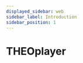 ```yaml
---
displayed_sidebar: web
sidebar_label: Introduction
sidebar_position: 1
---
```


# THEOplayer


<Intro />
<DocCardList
  items={[
    {
      type: 'link',
      label: 'THEOplayer Web SDK',
      customProps: { icon: 'web' },
      href: useBaseUrl('theoplayer/v6/web'),
    },
    {
      type: 'link',
      label: 'THEOplayer Android SDK',
      customProps: { icon: 'android' },
      href: useBaseUrl('theoplayer/v6/android'),
    },
    {
      type: 'link',
      label: 'THEOplayer iOS SDK',
      customProps: { icon: 'apple' },
      href: useBaseUrl('theoplayer/v6/ios'),
    },
    {
      type: 'link',
      label: 'THEOplayer Chromecast SDK',
      customProps: { icon: 'chromecast' },
      href: useBaseUrl('theoplayer/v6/chromecast'),
    },
    {
      type: 'link',
      label: 'THEOplayer Roku SDK',
      customProps: { icon: 'roku' },
      href: useBaseUrl('theoplayer/v6/roku'),
    },
  ]}
/>
